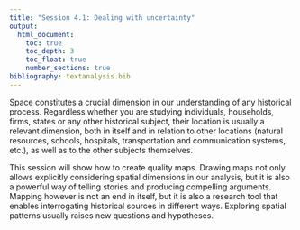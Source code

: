 ```yaml
---
title: "Session 4.1: Dealing with uncertainty"
output: 
  html_document:
    toc: true
    toc_depth: 3
    toc_float: true
    number_sections: true
bibliography: textanalysis.bib
---
```


Space constitutes a crucial dimension in our understanding of any historical process. Regardless whether you are studying individuals, households, firms, states or any other historical subject, their location is usually a relevant dimension, both in itself and in relation to other locations (natural resources, schools, hospitals, transportation and communication systems, etc.), as well as to the other subjects themselves. 

This session will show how to create quality maps. Drawing maps not only allows explicitly considering spatial dimensions in our analysis, but it is also a powerful way of telling stories and producing compelling arguments. Mapping however is not an end in itself, but it is also a research tool that enables interrogating historical sources in different ways. Exploring spatial patterns usually raises new questions and hypotheses. 

